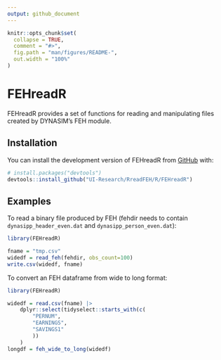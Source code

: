 ```yaml
---
output: github_document
---
```


<!-- README.md is generated from README.Rmd. Please edit that file -->

```r
knitr::opts_chunk$set(
  collapse = TRUE,
  comment = "#>",
  fig.path = "man/figures/README-",
  out.width = "100%"
)
```

# FEHreadR

<!-- badges: start -->
<!-- badges: end -->

FEHreadR provides a set of functions for reading and manipulating files created by DYNASIM's FEH module.

## Installation

You can install the development version of FEHreadR from [GitHub](https://github.com/) with:

```r
# install.packages("devtools")
devtools::install_github("UI-Research/RreadFEH/R/FEHreadR")
```

## Examples

To read a binary file produced by FEH (fehdir needs to contain `dynasipp_header_even.dat` and `dynasipp_person_even.dat`):

```r

library(FEHreadR)

fname = "tmp.csv"
widedf = read_feh(fehdir, obs_count=100)
write.csv(widedf, fname)

```

To convert an FEH dataframe from wide to long format:

```r
library(FEHreadR)

widedf = read.csv(fname) |>
    dplyr::select(tidyselect::starts_with(c(
        "PERNUM",
        "EARNINGS",
        "SAVINGS1"
        ))
    )
longdf = feh_wide_to_long(widedf)

```

